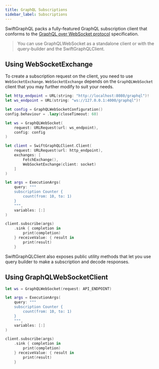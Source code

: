 ```yaml
---
title: GraphQL Subscriptions
sidebar_label: Subscriptions
---
```


SwiftGraphQL packs a fully-featured GraphQL subscription client that conforms to the [GraphQL over WebSocket protocol](https://github.com/enisdenjo/graphql-ws/blob/master/PROTOCOL.md) specification.

> You can use GraphQLWebSocket as a standalone client or with the query-builder and the SwiftGraphQLClient.

## Using WebSocketExchange

To create a subscription request on the client, you need to use `WebSocketExchange`. `WebSocketExchange` depends on the `GraphQLWebSocket` client that you may further modify to suit your needs.

```swift
let http_endpoint = URL(string: "http://localhost:8080/graphql")!
let ws_endpoint = URL(string: "ws://127.0.0.1:4000/graphql")!

let config = GraphQLWebSocketConfiguration()
config.behaviour = .lazy(closeTimeout: 60)

let ws = GraphQLWebSocket(
	request: URLRequest(url: ws_endpoint),
	config: config
)

let client = SwiftGraphQLClient.Client(
	request: URLRequest(url: http_endpoint),
	exchanges: [
		FetchExchange(),
		WebSocketExchange(client: socket)
	]
)

let args = ExecutionArgs(
    query: """
    subscription Counter {
        count(from: 10, to: 1)
    }
    """,
    variables: [:]
)

client.subscribe(args)
	.sink { completion in
		print(completion)
	} receiveValue: { result in
		print(result)
	}
```

SwiftGraphQLClient also exposes public utility methods that let you use query builder to make a subscription and decode responses.

## Using GraphQLWebSocketClient

```swift
let ws = GraphQLWebSocket(request: API_ENDPOINT)

let args = ExecutionArgs(
    query: """
    subscription Counter {
        count(from: 10, to: 1)
    }
    """,
    variables: [:]
)

client.subscribe(args)
    .sink { completion in
        print(completion)
    } receiveValue: { result in
        print(result)
    }
```
